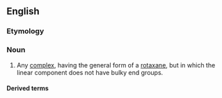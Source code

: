 ==English==

===Etymology===
{{prefix|en|pseudo|rotaxane}}

===Noun===
{{en-noun}}

# {{lb|en|chemistry}} Any [[complex]], having the general form of a [[rotaxane]], but in which the linear component does not have bulky end groups.

====Derived terms====
{{der3|lang=en|[[polypseudorotaxane]]}}